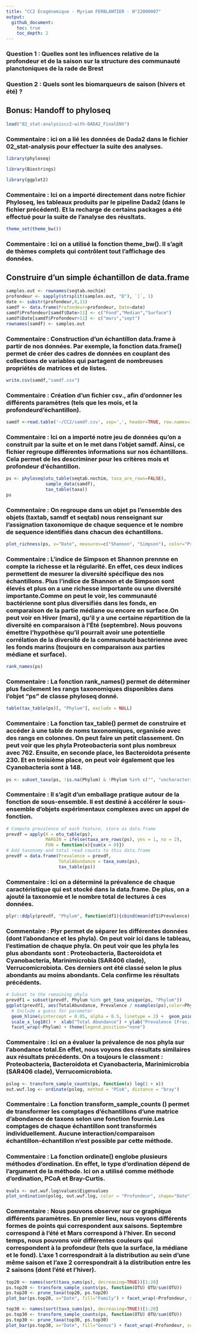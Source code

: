 ```yaml
---
title: "CC2 Écogénomique - Myriam FERBLANTIER - N°22000007"
output:
  github_document:
    toc: true
    toc_depth: 2
---
```

### Question 1 : Quelles sont les influences relative de la profondeur et de la saison sur la structure des communauté planctoniques de la rade de Brest
### Question 2 : Quels sont les biomarqueurs de saison (hivers et été) ?



## Bonus: Handoff to phyloseq
```r
load("02_stat-analysiscc2-with-DADA2_FinalENV")
```
### Commentaire : ici on a lié les données de Dada2 dans le fichier 02\_stat-analysis pour effectuer la suite des analyses.



```r
library(phyloseq)
```



```r
library(Biostrings)
```



```r
library(ggplot2)
```
### Commentaire : Ici on a importé directement dans notre fichier Phyloseq, les tableaux produits par le pipeline Dada2 (dans le fichier précédent). Et la recharge de certains packages a été effectué pour la suite de l'analyse des réusltats.



```r
theme_set(theme_bw())
```
### Commentaire : Ici on a utilisé la fonction theme_bw(). Il s’agit de thèmes complets qui contrôlent tout l’affichage des données.



## Construire d'un simple échantillon de data.frame
```r
samples.out <- rownames(seqtab.nochim)
profondeur <- sapply(strsplit(samples.out, "D"), `[`, 1)
date <- substr(profondeur,0,11)
samdf <- data.frame(Profondeur=profondeur, Date=date)
samdf$Profondeur[samdf$Date>11] <- c("Fond","Median","Surface")
samdf$Date[samdf$Profondeur>11] <- c("mars","sept")
rownames(samdf) <- samples.out
```
### Commentaire : Construction d’un échantillon data.frame à partir de nos données. Par exemple, la fonction data.frame() permet de créer des cadres de données en couplant des collections de variables qui partagent de nombreuses propriétés de matrices et de listes.



```r
write.csv(samdf,"samdf.csv")
```
### Commentaire : Création d'un fichier csv., afin d'ordonner les différents paramètres (tels que les mois, et la profondeurd'échantillon).



```r
samdf <-read.table('~/CC2/samdf.csv', sep=',', header=TRUE, row.names=1)
```
### Commentaire : Ici on a importé notre jeu de données qu'on a construit par la suite et on le met dans l'objet samdf. Ainsi, ce fichier regroupe différentes informations sur nos échantillons. Cela permet de les descriminer pour les critères mois et profondeur d'échantillon.



```r
ps <- phyloseq(otu_table(seqtab.nochim, taxa_are_rows=FALSE), 
               sample_data(samdf), 
               tax_table(taxa))
ps
```
### Commentaire : On regroupe dans un objet ps l’ensemble des objets (taxtab, samdf et seqtab) nous renseignant sur l’assignation taxonomique de chaque sequence et le nombre de sequence identifiés dans chacun des échantillons.



```r
plot_richness(ps, x="Date", measures=c("Shannon", "Simpson"), color="Profondeur",)
```
### Commentaire : L'indice de Simpson et Shannon prennne en compte la richesse et la régularité. En effet, ces deux indices permettent de mesurer la diversité spécifique des nos échantillons. Plus l'indice de Shannon et de Simpson sont élevés et plus on a une richesse importante ou une diversité importante.Comme on peut le voir, les communauté bactérienne sont plus diversifiés dans les fonds, en comparaison de la partie médiane ou encore en surface.On peut voir en Hiver (mars), qu'il y a une certaine répartition de la diversité en comparaison à l'Été (septembre). Nous pouvons émettre l'hypothèse qu'il pourrait avoir une potentielle corrélation de la diversité de la communauté bactérienne avec les fonds marins (toujours en comparaison aux parties médiane et surface).



```r
rank_names(ps)
```
### Commentaire : La fonction rank_names() permet de déterminer plus facilement les rangs taxonomiques disponibles dans l'objet "ps" de classe phyloseq donné.



```r
table(tax_table(ps)[, "Phylum"], exclude = NULL)
```
### Commentaire : La fonction tax_table() permet de construire et accéder à une table de noms taxonomiques, organisée avec des rangs en colonnes. On peut faire un petit classement. On peut voir que les phyla Proteobacteria sont plus nombreux avec 762. Ensuite, en seconde place, les Bacteroidota présente 230. Et en troisième place, on peut voir également que les Cyanobacteria sont à 148.



```r
ps <- subset_taxa(ps, !is.na(Phylum) & !Phylum %in% c("", "uncharacterized"))
```
### Commentaire : Il s'agit d'un emballage pratique autour de la fonction de sous-ensemble. Il est destiné à accélérer le sous-ensemble d'objets expérimentaux complexes avec un appel de fonction. 



```r
# Compute prevalence of each feature, store as data.frame
prevdf = apply(X = otu_table(ps),
               MARGIN = ifelse(taxa_are_rows(ps), yes = 1, no = 2),
               FUN = function(x){sum(x > 0)})
# Add taxonomy and total read counts to this data.frame
prevdf = data.frame(Prevalence = prevdf,
                    TotalAbundance = taxa_sums(ps),
                    tax_table(ps))
```
### Commentaire : Ici on a déterminé la prévalence de chaque caractéristique qui est stocké dans la data.frame. De plus, on a ajouté la taxonomie et le nombre total de lectures à ces données.



```r
plyr::ddply(prevdf, "Phylum", function(df1){cbind(mean(df1$Prevalence),sum(df1$Prevalence))})
```
### Commentaire : Plyr permet de séparer les différentes données (dont l'abondance et les phyla). On peut voir ici dans le tableau, l'estimation de chaque phyla. On peut voir que les phyla les plus abondants sont : Proteobacteria, Bacteroidota et Cyanobacteria, Marinimicrobia (SAR406 clade), Verrucomicrobiota. Ces derniers ont été classé selon le plus abondants au moins abondants. Cela confirme les résultats précédents.



```r
# Subset to the remaining phyla
prevdf1 = subset(prevdf, Phylum %in% get_taxa_unique(ps, "Phylum"))
ggplot(prevdf1, aes(TotalAbundance, Prevalence / nsamples(ps),color=Phylum)) +
  # Include a guess for parameter
  geom_hline(yintercept = 0.05, alpha = 0.5, linetype = 2) +  geom_point(size = 2, alpha = 0.7) +
  scale_x_log10() +  xlab("Total Abundance") + ylab("Prevalence [Frac. Samples]") +
  facet_wrap(~Phylum) + theme(legend.position="none")
```
### Commentaire : Ici on a évaluer la prévalence de nos phyla sur l'abondance total.En effet, nous voyons des résultats similaires aux résultats précédents. On a toujours le classment : Proteobacteria, Bacteroidota et Cyanobacteria, Marinimicrobia (SAR406 clade), Verrucomicrobiota.


```r
pslog <- transform_sample_counts(ps, function(x) log(1 + x))
out.wuf.log <- ordinate(pslog, method = "PCoA", distance = "bray")
```
### Commentaire : La fonction transform_sample_counts () permet de transformer les comptages d'échantillons d'une matrice d'abondance de taxons selon une fonction fournie.Les comptages de chaque échantillon sont transformés individuellement. Aucune interaction/comparaison échantillon-échantillon n'est possible par cette méthode.

### Commentaire : La fonction ordinate() englobe plusieurs méthodes d'ordination. En effet, le type d'ordination dépend de l'argument de la méthode. Ici on a utilisé comme méthode d'ordination, PCoA et Bray-Curtis.


```r
evals <- out.wuf.log$values$Eigenvalues
plot_ordination(pslog, out.wuf.log, color = "Profondeur", shape="Date") + labs(col = "Profondeur",shape= "Date")
```
### Commentaire : Nous pouvons observer sur ce graphique différents paramètres. En premier lieu, nous voyons différents formes de points qui correspondent aux saisons. Septembre correspond à l'été et Mars correspond à l'hiver. En second temps, nous pouvons voir différentes couleurs qui correspondent à la profondeur (tels que la surface, la médiane et le fond). L'axe 1 correspondrait à la distribution au sein d'une même saison et l'axe 2 correspondrait à la distribution entre les 2 saisons (dont l'été et l'hiver).



```r
top20 <- names(sort(taxa_sums(ps), decreasing=TRUE))[1:20]
ps.top20 <- transform_sample_counts(ps, function(OTU) OTU/sum(OTU))
ps.top20 <- prune_taxa(top20, ps.top20)
plot_bar(ps.top20, x="Date", fill="Family") + facet_wrap(~Profondeur, scales="free_x")
```



```r
top30 <- names(sort(taxa_sums(ps), decreasing=TRUE))[1:20]
ps.top30 <- transform_sample_counts(ps, function(OTU) OTU/sum(OTU))
ps.top30 <- prune_taxa(top30, ps.top30)
plot_bar(ps.top30, x="Date", fill="Genus") + facet_wrap(~Profondeur, scales="free_x")
```